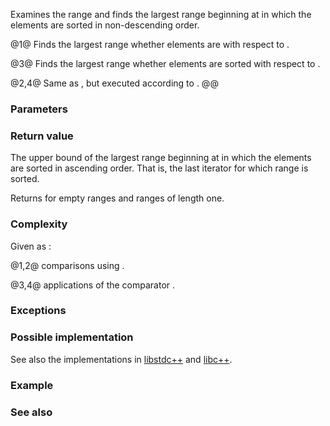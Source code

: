 {{cpp/title|is_sorted_until}}
{{cpp/algorithm/navbar}}
{{dcl begin}}
{{dcl header|algorithm}}
{{dcla|num=1|since=c++11|notes={{mark constexpr since c++20}}|
template&lt; class ForwardIt &gt;
ForwardIt is_sorted_until( ForwardIt first, ForwardIt last );
}}
{{dcl|num=2|since=c++17|
template&lt; class ExecutionPolicy, class ForwardIt &gt;
ForwardIt is_sorted_until( ExecutionPolicy&amp;&amp; policy,
                           ForwardIt first, ForwardIt last );
}}
{{dcla|num=3|since=c++11|notes={{mark constexpr since c++20}}|
template&lt; class ForwardIt, class Compare &gt;
ForwardIt is_sorted_until( ForwardIt first, ForwardIt last,
                           Compare comp );
}}
{{dcl|num=4|since=c++17|
template&lt; class ExecutionPolicy, class ForwardIt, class Compare &gt;
ForwardIt is_sorted_until( ExecutionPolicy&amp;&amp; policy,
                           ForwardIt first, ForwardIt last,
                           Compare comp );
}}
{{dcl end}}

Examines the range {{range|first|last}} and finds the largest range beginning at {{c|first}} in which the elements are sorted in non-descending order.

@1@ Finds the largest range whether elements are {{rlp|/#Requirements|sorted}} with respect to {{rev inl|until=c++20|{{c/core|operator&lt;}}}}{{rev inl|since=c++20|{{c|std::less{}&lt;!----&gt;}}}}.

@3@ Finds the largest range whether elements are sorted with respect to {{c|comp}}.

@2,4@ Same as {{v|1,3}}, but executed according to {{c|policy}}.
@@ {{cpp/algorithm/parallel overload precondition|plural=true}}

===Parameters===
{{par begin}}
{{par|first, last|the range of elements to examine}}
{{par exec pol}}
{{par cmp ord|comp|p1=ForwardIt}}
{{par hreq}}
{{par req named|ForwardIt|ForwardIterator}}
{{par req named|Compare|Compare}}
{{par end}}

===Return value===
The upper bound of the largest range beginning at {{c|first}} in which the elements are sorted in ascending order. That is, the last iterator {{c|it}} for which range {{range|first|it}} is sorted.

Returns {{c|last}} for empty ranges and ranges of length one.

===Complexity===
Given {{mathjax-or|\(\scriptsize N\)|N}} as {{c|std::distance(first, last)}}:

@1,2@ {{mathjax-or|\(\scriptsize O(N)\)|O(N)}} comparisons using {{rev inl|until=c++20|{{c/core|operator&lt;}}}}{{rev inl|since=c++20|{{c|std::less{}&lt;!----&gt;}}}}.

@3,4@ {{mathjax-or|\(\scriptsize O(N)\)|O(N)}} applications of the comparator {{c|comp}}.

===Exceptions===
{{cpp/algorithm/parallel exceptions reporting behavior|singular=no}}

===Possible implementation===
See also the implementations in [https://github.com/gcc-mirror/gcc/blob/d9375e490072d1aae73a93949aa158fcd2a27018/libstdc%2B%2B-v3/include/bits/stl_algo.h#L3211 libstdc++] and [https://github.com/llvm-mirror/libcxx/blob/a12cb9d211019d99b5875b6d8034617cbc24c2cc/include/algorithm#L3614 libc++].
{{eq impl
|title1=is_sorted_until (1)|ver1=1|1=
template&lt;class ForwardIt&gt;
constexpr //&lt; since C++20
ForwardIt is_sorted_until(ForwardIt first, ForwardIt last)
{
    return std::is_sorted_until(first, last, std::less&lt;&gt;());
}
|title2=is_sorted_until (2)|ver2=3|2=
template&lt;class ForwardIt, class Compare&gt;
constexpr //&lt; since C++20
ForwardIt is_sorted_until(ForwardIt first, ForwardIt last, Compare comp)
{
    if (first != last)
    {
        ForwardIt next = first;
        while (++next != last)
        {
            if (comp(*next, *first))
                return next;
            first = next;
        }
    }
    return last;
}
}}

===Example===
{{example
|code=
#include &lt;algorithm&gt;
#include &lt;cassert&gt;
#include &lt;iostream&gt;
#include &lt;iterator&gt;
#include &lt;random&gt;
#include &lt;string&gt;

int main()
{
    std::random_device rd;
    std::mt19937 g(rd());
    const int N = 6;
    int nums[N] = {3, 1, 4, 1, 5, 9};
    
    const int min_sorted_size = 4;
    
    for (int sorted_size = 0; sorted_size &lt; min_sorted_size;)
    {
        std::shuffle(nums, nums + N, g);
        int *const sorted_end = std::is_sorted_until(nums, nums + N);
        sorted_size = std::distance(nums, sorted_end);
        assert(sorted_size &gt;= 1);
        
        for (const auto i : nums)
            std::cout &lt;&lt; i &lt;&lt; ' ';
        std::cout &lt;&lt; ": " &lt;&lt; sorted_size &lt;&lt; " initial sorted elements\n"
                  &lt;&lt; std::string(sorted_size * 2 - 1, '^') &lt;&lt; '\n';
    }
}
|p=true
|output=
4 1 9 5 1 3 : 1 initial sorted elements
^
4 5 9 3 1 1 : 3 initial sorted elements
^^^^^
9 3 1 4 5 1 : 1 initial sorted elements
^
1 3 5 4 1 9 : 3 initial sorted elements
^^^^^
5 9 1 1 3 4 : 2 initial sorted elements
^^^
4 9 1 5 1 3 : 2 initial sorted elements
^^^
1 1 4 9 5 3 : 4 initial sorted elements
^^^^^^^
}}

===See also===
{{dsc begin}}
{{dsc inc|cpp/algorithm/dsc is_sorted}}
{{dsc inc|cpp/algorithm/ranges/dsc is_sorted_until}}
{{dsc end}}

{{langlinks|de|es|fr|it|ja|pt|ru|zh}}
